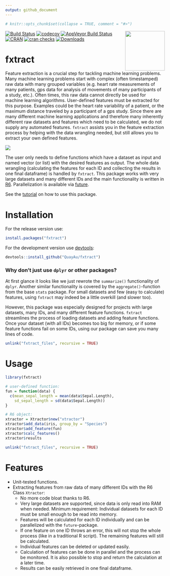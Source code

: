 ```yaml
---
output: github_document
---
```


```r
# knitr::opts_chunk$set(collapse = TRUE, comment = "#>")
```

<img align="right" src="https://raw.githubusercontent.com/quayau/fxtract/master/man/figures/hexagon.svg?sanitize=true" width="125px">

[![Build Status](https://travis-ci.org/QuayAu/fxtract.svg?branch=master)](https://travis-ci.org/QuayAu/fxtract)
[![codecov](https://codecov.io/gh/QuayAu/fxtract/branch/master/graph/badge.svg)](https://codecov.io/gh/QuayAu/fxtract)
[![AppVeyor Build Status](https://ci.appveyor.com/api/projects/status/github/QuayAu/fxtract?branch=master&svg=true)](https://ci.appveyor.com/project/QuayAu/fxtract)
[![CRAN](https://www.r-pkg.org/badges/version/fxtract)](https://cran.r-project.org/package=fxtract)
[![cran checks](https://cranchecks.info/badges/worst/fxtract)](https://cran.r-project.org/web/checks/check_results_fxtract.html)
[![Downloads](http://cranlogs.r-pkg.org/badges/grand-total/fxtract)](https://cran.rstudio.com/web/packages/fxtract/index.html)

# fxtract 
Feature extraction is a crucial step for tackling machine learning problems.
Many machine learning problems start with complex (often timestamped) raw data with many grouped variables (e.g. heart rate measurements of many patients, gps data for analysis of movements of many participants of a study, etc.). Often times, this raw data cannot directly be used for machine learning algorithms. User-defined features must be extracted for this purpose. Examples could be the heart rate variability of a patient, or the maximum distance traveled by a participant of a gps study.
Since there are many different machine learning applications and therefore many inherently different raw datasets and features which need to be calculated, we do not supply any automated features.
`fxtract` assists you in the feature extraction process by helping with the data wrangling needed, but still allows you to extract your own defined features.

![](man/figures/fxtract_main.svg)


The user only needs to define functions which have a dataset as input and named vector (or list) with the desired features as output. The whole data wrangling (calculating the features for each ID and collecting the results in one final dataframe) is handled by `fxtract`.
This package works with very large datasets and many different IDs and the main functionality is written in [R6](https://r6.r-lib.org/articles/Introduction.html). Parallelization is available via [future](https://cran.r-project.org/web/packages/future/index.html).

See the [tutorial](https://quayau.github.io/fxtract/) on how to use this package.

# Installation
For the release version use:
```r
install.packages("fxtract")
```

For the development version use [devtools](https://cran.r-project.org/package=devtools):
```r
devtools::install_github("QuayAu/fxtract")
```

### Why don't just use ``dplyr`` or other packages?
At first glance it looks like we just rewrote the ``summarize()`` functionality of ``dplyr``.
Another similar functionality is covered by the ``aggregate()``-function from the base ``stats`` package.
For small datasets and few (easy to calculate) features, using ``fxtract`` may indeed be a little overkill (and slower too).

However, this package was especially designed for projects with large datasets, many IDs, and many different feature functions. `fxtract` streamlines the process of loading datasets and adding feature functions. Once your dataset (with all IDs) becomes too big for memory, or if some feature functions fail on some IDs, using our package can save you many lines of code.


```r
unlink("fxtract_files", recursive = TRUE)
```

# Usage
```r
library(fxtract)

# user-defined function:
fun = function(data) {
  c(mean_sepal_length = mean(data$Sepal.Length),
    sd_sepal_length = sd(data$Sepal.Length))
}

# R6 object:
xtractor = Xtractor$new("xtractor")
xtractor$add_data(iris, group_by = "Species")
xtractor$add_feature(fun)
xtractor$calc_features()
xtractor$results

```
```r
unlink("fxtract_files", recursive = TRUE)
```
# Features

* Unit-tested functions.
* Extracting features from raw data of many different IDs with the R6 Class `Xtractor`:
    * No more code bloat thanks to R6.
    * Very large datasets are supported, since data is only read into RAM when needed. Minimum requirement: Individual datasets for each ID must be small enough to be read into memory.
    * Features will be calculated for each ID individually and can be parallelized with the `future`-package.
    * If one feature on one ID throws an error, this will not stop the whole process (like in a traditional R script). The remaining features will still be calculated.
    * Individual features can be deleted or updated easily.
    * Calculation of features can be done in parallel and the process can be monitored. It is also possible to stop and return the calculation at a later time.
    * Results can be easily retrieved in one final dataframe.
